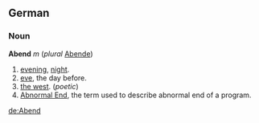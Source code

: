 ==German==
===Noun===
'''Abend''' ''m'' (''plural'' [[Abende]])
# [[evening]], [[night]].
# [[eve]], the day before.
# [[the west]]. (''poetic'')
# [[Abnormal End]], the term used to describe abnormal end of a program.
[[de:Abend]]